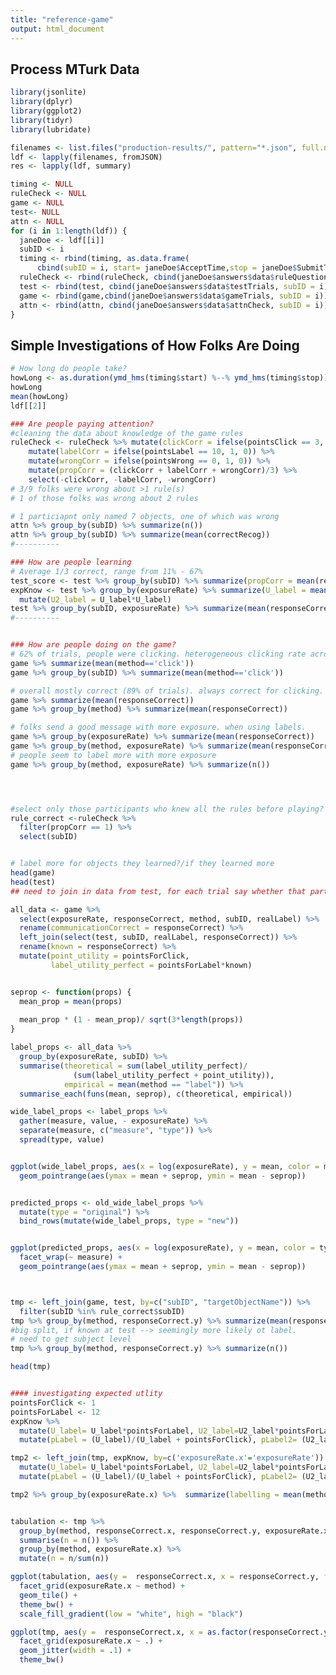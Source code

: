 ```yaml
---
title: "reference-game"
output: html_document
---
```


## Process MTurk Data

```r
library(jsonlite)
library(dplyr)
library(ggplot2)
library(tidyr)
library(lubridate)

filenames <- list.files("production-results/", pattern="*.json", full.names = TRUE)
ldf <- lapply(filenames, fromJSON)
res <- lapply(ldf, summary)

timing <- NULL
ruleCheck <- NULL
game <- NULL
test<- NULL
attn <- NULL
for (i in 1:length(ldf)) {
  janeDoe <- ldf[[i]]
  subID <- i
  timing <- rbind(timing, as.data.frame(
      cbind(subID = i, start= janeDoe$AcceptTime,stop = janeDoe$SubmitTime)))
  ruleCheck <- rbind(ruleCheck, cbind(janeDoe$answers$data$ruleQuestions, subID = i))
  test <- rbind(test, cbind(janeDoe$answers$data$testTrials, subID = i))
  game <- rbind(game,cbind(janeDoe$answers$data$gameTrials, subID = i))
  attn <- rbind(attn, cbind(janeDoe$answers$data$attnCheck, subID = i))
}
```

## Simple Investigations of How Folks Are Doing
```r
# How long do people take?
howLong <- as.duration(ymd_hms(timing$start) %--% ymd_hms(timing$stop))
howLong
mean(howLong)
ldf[[2]]

### Are people paying attention?
#cleaning the data about knowledge of the game rules
ruleCheck <- ruleCheck %>% mutate(clickCorr = ifelse(pointsClick == 3, 1, 0)) %>%
    mutate(labelCorr = ifelse(pointsLabel == 10, 1, 0)) %>%
    mutate(wrongCorr = ifelse(pointsWrong == 0, 1, 0)) %>%
    mutate(propCorr = (clickCorr + labelCorr + wrongCorr)/3) %>%
    select(-clickCorr, -labelCorr, -wrongCorr)
# 3/9 folks were wrong about >1 rule(s)
# 1 of those folks was wrong about 2 rules

# 1 particiapnt only named 7 objects, one of which was wrong
attn %>% group_by(subID) %>% summarize(n())
attn %>% group_by(subID) %>% summarize(mean(correctRecog))
#----------

### How are people learning
# Average 1/3 correct, range from 11% - 67%
test_score <- test %>% group_by(subID) %>% summarize(propCorr = mean(responseCorrect))
expKnow <- test %>% group_by(exposureRate) %>% summarize(U_label = mean(responseCorrect)) %>%
  mutate(U2_label = U_label*U_label)
test %>% group_by(subID, exposureRate) %>% summarize(mean(responseCorrect))
#----------


### How are people doing on the game?
# 62% of trials, people were clicking. heterogeneous clicking rate across folks
game %>% summarize(mean(method=='click'))
game %>% group_by(subID) %>% summarize(mean(method=='click'))

# overall mostly correct (89% of trials). always correct for clicking.
game %>% summarize(mean(responseCorrect))
game %>% group_by(method) %>% summarize(mean(responseCorrect))

# folks send a good message with more exposure. when using labels. 
game %>% group_by(exposureRate) %>% summarize(mean(responseCorrect))
game %>% group_by(method, exposureRate) %>% summarize(mean(responseCorrect))
# people seem to label more with more exposure 
game %>% group_by(method, exposureRate) %>% summarize(n())




#select only those participants who knew all the rules before playing?
rule_correct <-ruleCheck %>%
  filter(propCorr == 1) %>%
  select(subID)


# label more for objects they learned?/if they learned more
head(game)
head(test)
## need to join in data from test, for each trial say whether that participant knew that object...

all_data <- game %>%
  select(exposureRate, responseCorrect, method, subID, realLabel) %>%
  rename(communicationCorrect = responseCorrect) %>%
  left_join(select(test, subID, realLabel, responseCorrect)) %>%
  rename(known = responseCorrect) %>%
  mutate(point_utility = pointsForClick,
         label_utility_perfect = pointsForLabel*known)


seprop <- function(props) {
  mean_prop = mean(props)
  
  mean_prop * (1 - mean_prop)/ sqrt(3*length(props))
}

label_props <- all_data %>%
  group_by(exposureRate, subID) %>%
  summarise(theoretical = sum(label_utility_perfect)/
              (sum(label_utility_perfect + point_utility)),
            empirical = mean(method == "label")) %>%
  summarise_each(funs(mean, seprop), c(theoretical, empirical))

wide_label_props <- label_props %>%
  gather(measure, value, - exposureRate) %>%
  separate(measure, c("measure", "type")) %>%
  spread(type, value)


ggplot(wide_label_props, aes(x = log(exposureRate), y = mean, color = measure)) +
  geom_pointrange(aes(ymax = mean + seprop, ymin = mean - seprop))


predicted_props <- old_wide_label_props %>% 
  mutate(type = "original") %>% 
  bind_rows(mutate(wide_label_props, type = "new"))


ggplot(predicted_props, aes(x = log(exposureRate), y = mean, color = type)) +
  facet_wrap(~ measure) +
  geom_pointrange(aes(ymax = mean + seprop, ymin = mean - seprop))



tmp <- left_join(game, test, by=c("subID", "targetObjectName")) %>%
  filter(subID %in% rule_correct$subID)
tmp %>% group_by(method, responseCorrect.y) %>% summarize(mean(responseCorrect.x))
#big split, if known at test --> seemingly more likely ot label. 
# need to get subject level
tmp %>% group_by(method, responseCorrect.y) %>% summarize(n())

head(tmp)


#### investigating expected utlity
pointsForClick <- 1
pointsForLabel <- 12
expKnow %>%
  mutate(U_label= U_label*pointsForLabel, U2_label=U2_label*pointsForLabel) %>%
  mutate(pLabel = (U_label)/(U_label + pointsForClick), pLabel2= (U2_label)/(U2_label + pointsForClick))

tmp2 <- left_join(tmp, expKnow, by=c('exposureRate.x'='exposureRate')) %>%
  mutate(U_label= U_label*pointsForLabel, U2_label=U2_label*pointsForLabel) %>%
  mutate(pLabel = (U_label)/(U_label + pointsForClick), pLabel2= (U2_label)/(U2_label + pointsForClick))

tmp2 %>% group_by(exposureRate.x) %>%  summarize(labelling = mean(method=='label'), avgPLabel= mean(pLabel), avgPLabel2= mean(pLabel2))


tabulation <- tmp %>%
  group_by(method, responseCorrect.x, responseCorrect.y, exposureRate.x) %>%
  summarise(n = n()) %>%
  group_by(method, exposureRate.x) %>%
  mutate(n = n/sum(n))

ggplot(tabulation, aes(y =  responseCorrect.x, x = responseCorrect.y, fill = n)) + 
  facet_grid(exposureRate.x ~ method) + 
  geom_tile() + 
  theme_bw() + 
  scale_fill_gradient(low = "white", high = "black")

ggplot(tmp, aes(y =  responseCorrect.x, x = as.factor(responseCorrect.y), color = method)) + 
  facet_grid(exposureRate.x ~ .) + 
  geom_jitter(width = .1) +
  theme_bw() 




```






